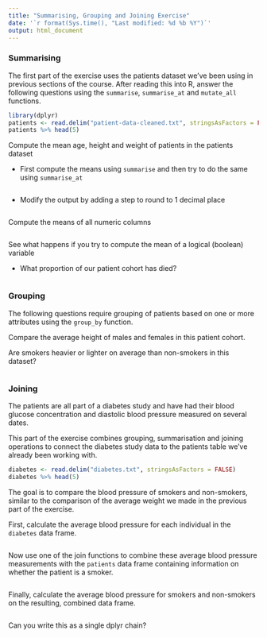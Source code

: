 ```yaml
---
title: "Summarising, Grouping and Joining Exercise"
date: '`r format(Sys.time(), "Last modified: %d %b %Y")`'
output: html_document
---
```


### Summarising

The first part of the exercise uses the patients dataset we've been using in previous sections of the course. After reading this into R, answer the following questions using the `summarise`, `summarise_at` and `mutate_all` functions.

```r
library(dplyr)
patients <- read.delim("patient-data-cleaned.txt", stringsAsFactors = FALSE)
patients %>% head(5)
```

Compute the mean age, height and weight of patients in the patients dataset

- First compute the means using `summarise` and then try to do the same using `summarise_at`

```r

```

- Modify the output by adding a step to round to 1 decimal place

```r

```

Compute the means of all numeric columns

```r

```

See what happens if you try to compute the mean of a logical (boolean) variable

- What proportion of our patient cohort has died?

```r

```


### Grouping

The following questions require grouping of patients based on one or more attributes using the `group_by` function.

Compare the average height of males and females in this patient cohort.

Are smokers heavier or lighter on average than non-smokers in this dataset?

```r

```


### Joining

The patients are all part of a diabetes study and have had their blood glucose concentration and diastolic blood pressure measured on several dates.

This part of the exercise combines grouping, summarisation and joining operations to connect the diabetes study data to the patients table we've already been working with.

```r
diabetes <- read.delim("diabetes.txt", stringsAsFactors = FALSE)
diabetes %>% head(5)
```

The goal is to compare the blood pressure of smokers and non-smokers, similar to the comparison of the average weight we made in the previous part of the exercise.

First, calculate the average blood pressure for each individual in the `diabetes` data frame.

```r

```

Now use one of the join functions to combine these average blood pressure measurements with the `patients` data frame containing information on whether the patient is a smoker.

```r

```

Finally, calculate the average blood pressure for smokers and non-smokers on the resulting, combined data frame.

```r

```

Can you write this as a single dplyr chain?

```r

```

